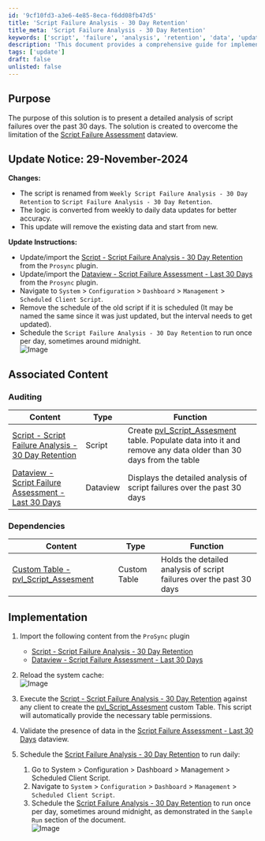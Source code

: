 ```yaml
---
id: '9cf10fd3-a3e6-4e85-8eca-f6dd08fb47d5'
title: 'Script Failure Analysis - 30 Day Retention'
title_meta: 'Script Failure Analysis - 30 Day Retention'
keywords: ['script', 'failure', 'analysis', 'retention', 'data', 'update']
description: 'This document provides a comprehensive guide for implementing the Script Failure Analysis - 30 Day Retention solution, detailing updates, dependencies, and step-by-step instructions for accurate script failure assessment over the past month.'
tags: ['update']
draft: false
unlisted: false
---
```

## Purpose

The purpose of this solution is to present a detailed analysis of script failures over the past 30 days. The solution is created to overcome the limitation of the [Script Failure Assessment](https://proval.itglue.com/DOC-5078775-16132491) dataview.

## Update Notice: 29-November-2024

**Changes:**
- The script is renamed from `Weekly Script Failure Analysis - 30 Day Retention` to `Script Failure Analysis - 30 Day Retention`.
- The logic is converted from weekly to daily data updates for better accuracy.
- This update will remove the existing data and start from new.

**Update Instructions:**
- Update/import the [Script - Script Failure Analysis - 30 Day Retention](https://proval.itglue.com/DOC-5078775-16804995) from the `Prosync` plugin.
- Update/import the [Dataview - Script Failure Assessment - Last 30 Days](https://proval.itglue.com/DOC-5078775-16804876) from the `Prosync` plugin.
- Navigate to `System` > `Configuration` > `Dashboard` > `Management` > `Scheduled Client Script`.
- Remove the schedule of the old script if it is scheduled (It may be named the same since it was just updated, but the interval needs to get updated).
- Schedule the `Script Failure Analysis - 30 Day Retention` to run once per day, sometimes around midnight.  
  ![Image](../../static/img/Script-Failure-Assessment---Last-30-Days/image_1.png)

## Associated Content

### Auditing

| Content                                                                                       | Type    | Function                                                                                                         |
|-----------------------------------------------------------------------------------------------|---------|------------------------------------------------------------------------------------------------------------------|
| [Script - Script Failure Analysis - 30 Day Retention](https://proval.itglue.com/DOC-5078775-16804995) | Script  | Create [pvl_Script_Assesment](https://proval.itglue.com/DOC-5078775-16804952) table. Populate data into it and remove any data older than 30 days from the table |
| [Dataview - Script Failure Assessment - Last 30 Days](https://proval.itglue.com/DOC-5078775-16804876) | Dataview | Displays the detailed analysis of script failures over the past 30 days                                         |

### Dependencies

| Content                                                                                          | Type         | Function                                                                      |
|--------------------------------------------------------------------------------------------------|--------------|-------------------------------------------------------------------------------|
| [Custom Table - pvl_Script_Assesment](https://proval.itglue.com/DOC-5078775-16804952)          | Custom Table | Holds the detailed analysis of script failures over the past 30 days         |

## Implementation

1. Import the following content from the `ProSync` plugin
   - [Script - Script Failure Analysis - 30 Day Retention](https://proval.itglue.com/DOC-5078775-16804995)
   - [Dataview - Script Failure Assessment - Last 30 Days](https://proval.itglue.com/DOC-5078775-16804876)

2. Reload the system cache:  
   ![Image](../../static/img/Script-Failure-Assessment---Last-30-Days/image_2.png)

3. Execute the [Script - Script Failure Analysis - 30 Day Retention](https://proval.itglue.com/DOC-5078775-16804995) against any client to create the [pvl_Script_Assesment](https://proval.itglue.com/DOC-5078775-16804952) custom Table. This script will automatically provide the necessary table permissions.

4. Validate the presence of data in the [Script Failure Assessment - Last 30 Days](https://proval.itglue.com/DOC-5078775-16804876) dataview.

5. Schedule the [Script Failure Analysis - 30 Day Retention](https://proval.itglue.com/DOC-5078775-16804995) to run daily:
   1. Go to System > Configuration > Dashboard > Management > Scheduled Client Script.
   2. Navigate to `System` > `Configuration` > `Dashboard` > `Management` > `Scheduled Client Script`.
   3. Schedule the [Script Failure Analysis - 30 Day Retention](https://proval.itglue.com/5078775/docs/16804995) to run once per day, sometimes around midnight, as demonstrated in the `Sample Run` section of the document.  
      ![Image](../../static/img/Script-Failure-Assessment---Last-30-Days/image_3.png)











